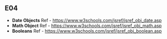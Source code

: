 ## E04

- **Date Objects**
    Ref - https://www.w3schools.com/jsref/jsref_obj_date.asp
- **Math Object**
    Ref - https://www.w3schools.com/jsref/jsref_obj_math.asp
- **Booleans**
    Ref - https://www.w3schools.com/jsref/jsref_obj_boolean.asp

